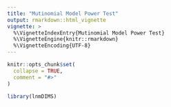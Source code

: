 ```yaml
---
title: "Mutinomial Model Power Test"
output: rmarkdown::html_vignette
vignette: >
  %\VignetteIndexEntry{Mutinomial Model Power Test}
  %\VignetteEngine{knitr::rmarkdown}
  %\VignetteEncoding{UTF-8}
---
```


```r
knitr::opts_chunk$set(
  collapse = TRUE,
  comment = "#>"
)
```

```r
library(lnmDIMS)
```